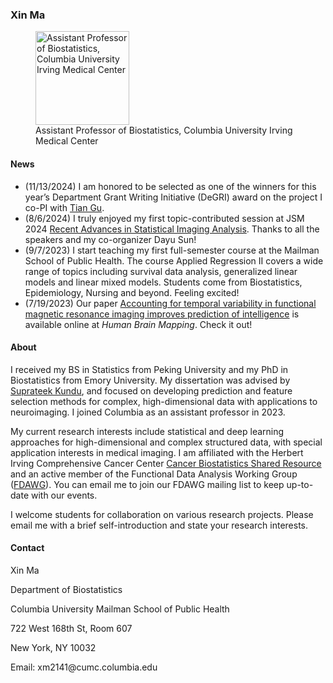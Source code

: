 ### Xin Ma

![Assistant Professor of Biostatistics, Columbia University Irving Medical Center](images/XM.jpg){fig-align="left" width="150"}

#### News

-   (11/13/2024) I am honored to be selected as one of the winners for this year's Department Grant Writing Initiative (DeGRI) award on the project I co-PI with [Tian Gu](https://www.publichealth.columbia.edu/profile/tian-gu-phd).
-   (8/6/2024) I truly enjoyed my first topic-contributed session at JSM 2024 [Recent Advances in Statistical Imaging Analysis](https://ww3.aievolution.com/JSMAnnual2024/Events/viewEv?ev=1940). Thanks to all the speakers and my co-organizer Dayu Sun!
-   (9/7/2023) I start teaching my first full-semester course at the Mailman School of Public Health. The course Applied Regression II covers a wide range of topics including survival data analysis, generalized linear models and linear mixed models. Students come from Biostatistics, Epidemiology, Nursing and beyond. Feeling excited!
-   (7/19/2023) Our paper [Accounting for temporal variability in functional magnetic resonance imaging improves prediction of intelligence](https://doi.org/10.1002/hbm.26415) is available online at *Human Brain Mapping*. Check it out!

#### About

I received my BS in Statistics from Peking University and my PhD in Biostatistics from Emory University. My dissertation was advised by [Suprateek Kundu](https://sites.google.com/view/suprateek/home), and focused on developing prediction and feature selection methods for complex, high-dimensional data with applications to neuroimaging. I joined Columbia as an assistant professor in 2023.

My current research interests include statistical and deep learning approaches for high-dimensional and complex structured data, with special application interests in medical imaging. I am affiliated with the Herbert Irving Comprehensive Cancer Center [Cancer Biostatistics Shared Resource](https://www.cancer.columbia.edu/research/shared-resources/cancer-biostatistics) and an active member of the Functional Data Analysis Working Group ([FDAWG](https://www.publichealth.columbia.edu/research/programs/functional-data-analysis-working-group)). You can email me to join our FDAWG mailing list to keep up-to-date with our events.

I welcome students for collaboration on various research projects. Please email me with a brief self-introduction and state your research interests.

#### Contact

Xin Ma

Department of Biostatistics

Columbia University Mailman School of Public Health

722 West 168th St, Room 607

New York, NY 10032

Email: xm2141\@cumc.columbia.edu
